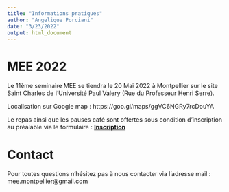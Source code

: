 ```yaml
---
title: "Informations pratiques"
author: "Angelique Porciani"
date: "3/23/2022"
output: html_document
---
```


# MEE 2022 

Le 11ème seminaire MEE se tiendra le 20 Mai 2022 à Montpellier sur le site Saint Charles de l'Université Paul Valery (Rue du Professeur Henri Serre). 

Localisation sur Google map : https://goo.gl/maps/ggVC6NGRy7rcDouYA 

Le repas ainsi que les pauses café sont offertes sous condition d'inscription au préalable via le formulaire : [__Inscription__](https://evento.renater.fr/survey/11e-edition-mee-mode...-6jml)


# Contact 

Pour toutes questions n'hésitez pas à nous contacter via l'adresse mail : mee.montpellier@gmail.com
